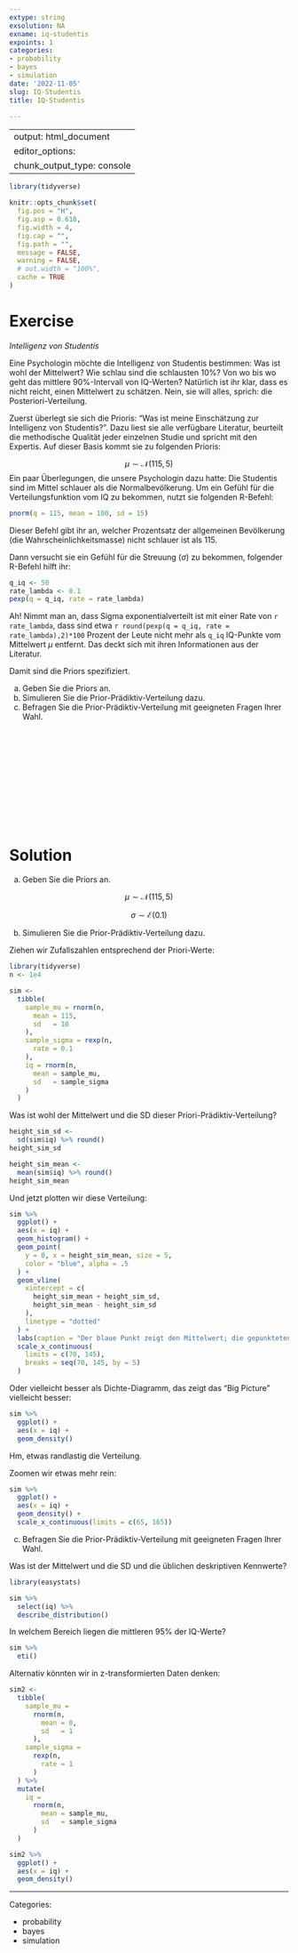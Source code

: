 ```yaml
---
extype: string
exsolution: NA
exname: iq-studentis
expoints: 1
categories:
- probability
- bayes
- simulation
date: '2022-11-05'
slug: IQ-Studentis
title: IQ-Studentis

---
```



---
output: html_document
editor_options: 
  chunk_output_type: console
---

```r
library(tidyverse)
```


```r
knitr::opts_chunk$set(
  fig.pos = "H",
  fig.asp = 0.618,
  fig.width = 4,
  fig.cap = "",
  fig.path = "",
  message = FALSE,
  warning = FALSE,
  # out.width = "100%",
  cache = TRUE
)
```








# Exercise

*Intelligenz von Studentis*

Eine Psychologin möchte die Intelligenz von Studentis bestimmen: 
Was ist wohl der Mittelwert? Wie schlau sind die schlausten 10%? 
Von wo bis wo geht das mittlere 90%-Intervall von IQ-Werten? 
Natürlich ist ihr klar, dass es nicht reicht, einen Mittelwert zu schätzen. 
Nein, sie will alles, sprich: die Posteriori-Verteilung.


Zuerst überlegt sie sich die Prioris: 
"Was ist meine Einschätzung zur Intelligenz von Studentis?". 
Dazu liest sie alle verfügbare Literatur, beurteilt die methodische Qualität jeder einzelnen Studie und spricht mit den Expertis. 
Auf dieser Basis kommt sie zu folgenden Prioris:


$$\mu \sim \mathcal{N}(115, 5)$$
Ein paar Überlegungen, die unsere Psychologin dazu hatte: 
Die Studentis sind im Mittel schlauer als die Normalbevölkerung. 
Um ein Gefühl für die Verteilungsfunktion vom IQ zu bekommen, nutzt sie folgenden R-Befehl:


```r
pnorm(q = 115, mean = 100, sd = 15)
```

Dieser Befehl gibt ihr an, 
welcher Prozentsatz der allgemeinen Bevölkerung (die Wahrscheinlichkeitsmasse) nicht schlauer ist als 115. 

Dann versucht sie ein Gefühl für die Streuung ($\sigma$) zu bekommen, 
folgender R-Befehl hilft ihr:

```r
q_iq <- 50
rate_lambda <- 0.1
pexp(q = q_iq, rate = rate_lambda)
```


Ah! Nimmt man an, dass Sigma exponentialverteilt ist mit einer Rate von `r rate_lambda`, 
dass sind etwa  `r round(pexp(q = q_iq, rate = rate_lambda),2)*100` Prozent der Leute nicht mehr als `q_iq` IQ-Punkte vom Mittelwert $\mu$ entfernt. 
Das deckt sich mit ihren Informationen aus der Literatur.

Damit sind die Priors spezifiziert.


a) Geben Sie die Priors an.
b) Simulieren Sie die Prior-Prädiktiv-Verteilung dazu.
c) Befragen Sie die Prior-Prädiktiv-Verteilung mit geeigneten Fragen Ihrer Wahl.


</br>
</br>
</br>
</br>
</br>
</br>
</br>
</br>
</br>
</br>

# Solution


a) Geben Sie die Priors an.

$$\mu \sim \mathcal{N}(115, 5)$$

$$\sigma \sim \mathcal{E}(0.1)$$



b) Simulieren Sie die Prior-Prädiktiv-Verteilung dazu.


Ziehen wir Zufallszahlen entsprechend der Priori-Werte:


```r
library(tidyverse)
n <- 1e4

sim <-
  tibble(
    sample_mu = rnorm(n,
      mean = 115,
      sd   = 10
    ),
    sample_sigma = rexp(n,
      rate = 0.1
    ),
    iq = rnorm(n,
      mean = sample_mu,
      sd   = sample_sigma
    )
  )
```


Was ist wohl der Mittelwert und die SD dieser Priori-Prädiktiv-Verteilung?

```r
height_sim_sd <-
  sd(sim$iq) %>% round()
height_sim_sd
```


```r
height_sim_mean <-
  mean(sim$iq) %>% round()
height_sim_mean
```


Und jetzt plotten wir diese Verteilung:



```r
sim %>%
  ggplot() +
  aes(x = iq) +
  geom_histogram() +
  geom_point(
    y = 0, x = height_sim_mean, size = 5,
    color = "blue", alpha = .5
  ) +
  geom_vline(
    xintercept = c(
      height_sim_mean + height_sim_sd,
      height_sim_mean - height_sim_sd
    ),
    linetype = "dotted"
  ) +
  labs(caption = "Der blaue Punkt zeigt den Mittelwert; die gepunkteten Linien MD±SD") +
  scale_x_continuous(
    limits = c(70, 145),
    breaks = seq(70, 145, by = 5)
  )
```


Oder vielleicht besser als Dichte-Diagramm, das zeigt das "Big Picture" vielleicht besser:

```r
sim %>%
  ggplot() +
  aes(x = iq) +
  geom_density()
```


Hm, etwas randlastig die Verteilung.


Zoomen wir etwas mehr rein:


```r
sim %>%
  ggplot() +
  aes(x = iq) +
  geom_density() +
  scale_x_continuous(limits = c(65, 165))
```











c) Befragen Sie die Prior-Prädiktiv-Verteilung mit geeigneten Fragen Ihrer Wahl.


Was ist der Mittelwert und die SD und die üblichen deskriptiven Kennwerte?

```r
library(easystats)
```


```r
sim %>%
  select(iq) %>%
  describe_distribution()
```

In welchem Bereich liegen die mittleren 95% der IQ-Werte?

```r
sim %>%
  eti()
```


Alternativ könnten wir in z-transformierten Daten denken:


```r
sim2 <-
  tibble(
    sample_mu =
      rnorm(n,
        mean = 0,
        sd   = 1
      ),
    sample_sigma =
      rexp(n,
        rate = 1
      )
  ) %>%
  mutate(
    iq =
      rnorm(n,
        mean = sample_mu,
        sd   = sample_sigma
      )
  )
```



```r
sim2 %>%
  ggplot() +
  aes(x = iq) +
  geom_density()
```





---

Categories: 

- probability
- bayes
- simulation

